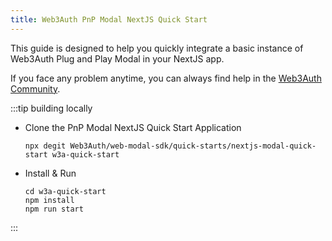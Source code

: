 ```yaml
---
title: Web3Auth PnP Modal NextJS Quick Start
---
```


This guide is designed to help you quickly integrate a basic instance of Web3Auth Plug and Play Modal in your NextJS app.

If you face any problem anytime, you can always find help in the [Web3Auth Community](https://web3auth.io/community/c/help-pnp/pnp-modal/7).

:::tip building locally

- Clone the PnP Modal NextJS Quick Start Application

  ```shell npm2yarn
  npx degit Web3Auth/web-modal-sdk/quick-starts/nextjs-modal-quick-start w3a-quick-start
  ```

- Install & Run

  ```shell npm2yarn
  cd w3a-quick-start
  npm install
  npm run start
  ```

:::
